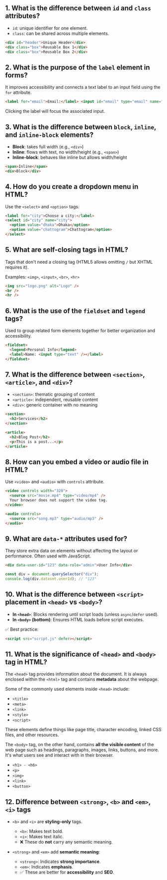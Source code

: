 ## 1. What is the difference between `id` and `class` attributes?

- `id`: unique identifier for one element.
- `class`: can be shared across multiple elements.

```html
<div id="header">Unique Header</div>
<div class="box">Reusable Box 1</div>
<div class="box">Reusable Box 2</div>
```

## 2. What is the purpose of the `label` element in forms?

It improves accessibility and connects a text label to an input field using the `for` attribute.

```html
<label for="email">Email:</label> <input id="email" type="email" name="email" />
```

Clicking the label will focus the associated input.

## 3. What is the difference between `block`, `inline`, and `inline-block` elements?

- **Block**: takes full width (e.g., `<div>`)
- **Inline**: flows with text, no width/height (e.g., `<span>`)
- **Inline-block**: behaves like inline but allows width/height

```html
<span>Inline</span>
<div>Block</div>
```

## 4. How do you create a dropdown menu in HTML?

Use the `<select>` and `<option>` tags.

```html
<label for="city">Choose a city:</label>
<select id="city" name="city">
  <option value="dhaka">Dhaka</option>
  <option value="chattogram">Chattogram</option>
</select>
```

## 5. What are self-closing tags in HTML?

Tags that don't need a closing tag (HTML5 allows omitting `/` but XHTML requires it).

Examples: `<img>`, `<input>`, `<br>`, `<hr>`

```html
<img src="logo.png" alt="Logo" />
<br />
<hr />
```

## 6. What is the use of the `fieldset` and `legend` tags?

Used to group related form elements together for better organization and accessibility.

```html
<fieldset>
  <legend>Personal Info</legend>
  <label>Name: <input type="text" /></label>
</fieldset>
```

## 7. What is the difference between `<section>`, `<article>`, and `<div>`?

- `<section>`: thematic grouping of content
- `<article>`: independent, reusable content
- `<div>`: generic container with no meaning

```html
<section>
  <h2>Services</h2>
</section>

<article>
  <h2>Blog Post</h2>
  <p>This is a post...</p>
</article>
```

## 8. How can you embed a video or audio file in HTML?

Use `<video>` and `<audio>` with `controls` attribute.

```html
<video controls width="320">
  <source src="movie.mp4" type="video/mp4" />
  Your browser does not support the video tag.
</video>

<audio controls>
  <source src="song.mp3" type="audio/mp3" />
</audio>
```

## 9. What are `data-*` attributes used for?

They store extra data on elements without affecting the layout or performance. Often used with JavaScript.

```html
<div data-user-id="123" data-role="admin">User Info</div>
```

```js
const div = document.querySelector("div");
console.log(div.dataset.userId); // "123"
```

## 10. What is the difference between `<script>` placement in `<head>` vs `<body>`?

- **In `<head>`**: Blocks rendering until script loads (unless `async`/`defer` used).
- **In `<body>` (bottom)**: Ensures HTML loads before script executes.

✅ Best practice:

```html
<script src="script.js" defer></script>
```

## 11. What is the significance of `<head>` and `<body>` tag in HTML?

The `<head>` tag provides information about the document. It is always enclosed within the `<html>` tag and contains **metadata** about the webpage.

Some of the commonly used elements inside `<head>` include:

- `<title>`
- `<meta>`
- `<link>`
- `<style>`
- `<script>`

These elements define things like page title, character encoding, linked CSS files, and other resources.

The `<body>` tag, on the other hand, contains **all the visible content** of the web page such as headings, paragraphs, images, links, buttons, and more. It's what users see and interact with in their browser.

- `<h1> - <h6>`
- `<p>`
- `<img>`
- `<link>`
- `<button>`

## 12. Difference between `<strong>`, `<b>` and `<em>`, `<i>` tags

- `<b>` and `<i>` are **styling-only** tags.

  - `<b>`: Makes text bold.
  - `<i>`: Makes text italic.
  - ❌ These do **not** carry any semantic meaning.

- `<strong>` and `<em>` add **semantic meaning**:
  - `<strong>`: Indicates **strong importance**.
  - `<em>`: Indicates **emphasis**.
  - ✅ These are better for **accessibility** and **SEO**.
